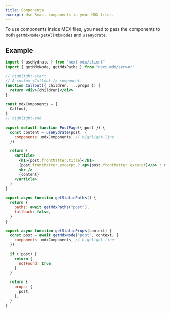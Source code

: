 ```yaml
---
title: Components
excerpt: Use React components in your MDX files.
---
```


To use components inside MDX files, you need to pass the components to both `getMdxNode/getAllMdxNodes` and `useHydrate`.

## Example

```jsx title=pages/blog/[...slug].tsx
import { useHydrate } from "next-mdx/client"
import { getMdxNode, getMdxPaths } from "next-mdx/server"

// highlight-start
// A custom <Callout /> component.
function Callout({ children, ...props }) {
  return <div>{children}</div>
}

const mdxComponents = {
  Callout,
}
// highlight-end

export default function PostPage({ post }) {
  const content = useHydrate(post, {
    components: mdxComponents, // highlight-line
  })

  return (
    <article>
      <h1>{post.frontMatter.title}</h1>
      {post.frontMatter.excerpt ? <p>{post.frontMatter.excerpt}</p> : null}
      <hr />
      {content}
    </article>
  )
}

export async function getStaticPaths() {
  return {
    paths: await getMdxPaths("post"),
    fallback: false,
  }
}

export async function getStaticProps(context) {
  const post = await getMdxNode("post", context, {
    components: mdxComponents, // highlight-line
  })

  if (!post) {
    return {
      notFound: true,
    }
  }

  return {
    props: {
      post,
    },
  }
}
```
